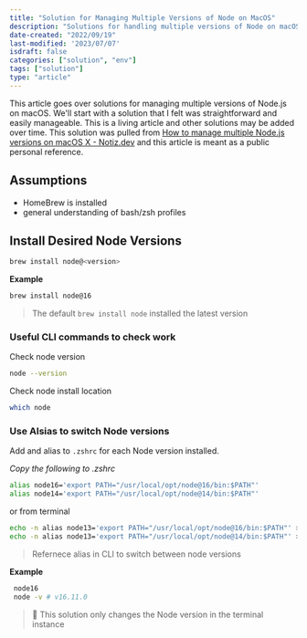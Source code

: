 ```yaml
---
title: "Solution for Managing Multiple Versions of Node on MacOS"
description: "Solutions for handling multiple versions of Node on macOS using HomeBrew"
date-created: "2022/09/19"
last-modified: '2023/07/07'
isdraft: false
categories: ["solution", "env"]
tags: ["solution"]
type: "article"
---
```


This article goes over solutions for managing multiple versions of Node.js on macOS. We'll start with a solution that I felt was straightforward and easily manageable. This is a living article and other solutions may be added over time. This solution was pulled from [How to manage multiple Node.js versions on macOS X - Notiz.dev](https://notiz.dev/blog/how-to-manage-multiple-node-versions-on-mac) and this article is meant as a public personal reference.

## Assumptions

- HomeBrew is installed
- general understanding of bash/zsh profiles

## Install Desired Node Versions

```sh
brew install node@<version>
```

**Example**

```sh
brew install node@16
```

> The default `brew install node` installed the latest version

### Useful CLI commands to check work

Check node version

```sh
node --version
```

Check node install location

```sh
which node
```

### Use Alsias to switch Node versions

Add and alias to `.zshrc` for each Node version installed.

_Copy the following to .zshrc_

```sh title=.zshrc
alias node16='export PATH="/usr/local/opt/node@16/bin:$PATH"'
alias node14='export PATH="/usr/local/opt/node@14/bin:$PATH"'
```

or from terminal

```sh
echo -n alias node13='export PATH="/usr/local/opt/node@16/bin:$PATH"' >> ~/.zshrc
echo -n alias node13='export PATH="/usr/local/opt/node@14/bin:$PATH"' >> ~/.zshrc
```

> Refernece alias in CLI to switch between node versions

**Example**

```sh
 node16
 node -v # v16.11.0
```

> 📔 This solution only changes the Node version in the terminal instance
